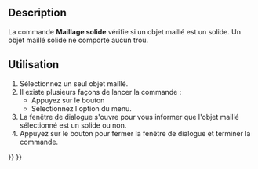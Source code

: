 <languages/>

{{Docnav/fr
|[[Mesh_CurvatureInfo/fr|Informations sur la courbure]]
|[[Mesh_BoundingBox/fr|Boîte englobante]]
|[[Mesh_Workbench/fr|Atelier Mesh]]
|IconL=Mesh_CurvatureInfo.svg
|IconR=Mesh_BoundingBox.svg
|IconC=Workbench_Mesh.svg
}}

{{GuiCommand/fr
|Name=Mesh EvaluateSolid
|Name/fr=Mesh Maillage solide
|MenuLocation=Maillages → Analyser → Vérifier si le maillage est un solide
|Workbenches=[[Mesh_Workbench/fr|Mesh]]
|SeeAlso=[[Arch_SelectNonSolidMeshes/fr|Arch Sélection de maillages non-manifold]]
}}

==Description==

La commande '''Maillage solide''' vérifie si un objet maillé est un solide. Un objet maillé solide ne comporte aucun trou.

<span id="Usage"></span>
==Utilisation==

# Sélectionnez un seul objet maillé.
# Il existe plusieurs façons de lancer la commande :
#* Appuyez sur le bouton {{Button|[[Image:Mesh_EvaluateSolid.svg|16px]] [[Mesh_EvaluateSolid/fr|Vérifier si le maillage est un solide]]}}
#* Sélectionnez l'option {{MenuCommand|Maillages → Analyser → [[Image:Mesh_EvaluateSolid.svg|16px]] Vérifier si le maillage est un solide}} du menu.
# La fenêtre de dialogue {{MenuCommand|Maillage solide}} s'ouvre pour vous informer que l'objet maillé sélectionné est un solide ou non.
# Appuyez sur le bouton {{Button|OK}} pour fermer la fenêtre de dialogue et terminer la commande.


{{Docnav/fr
|[[Mesh_CurvatureInfo/fr|Informations sur la courbure]]
|[[Mesh_BoundingBox/fr|Boîte englobante]]
|[[Mesh_Workbench/fr|Atelier Mesh]]
|IconL=Mesh_CurvatureInfo.svg
|IconR=Mesh_BoundingBox.svg
|IconC=Workbench_Mesh.svg
}}

{{Mesh Tools navi{{#translation:}}}}
{{Userdocnavi{{#translation:}}}}
{{clear}}
